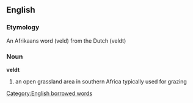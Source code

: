 ==English==

===Etymology===
An Afrikaans word (veld) from the Dutch (veldt) 

===Noun===
'''veldt'''
# an open grassland area in southern Africa typically used for grazing

[[Category:English borrowed words]]